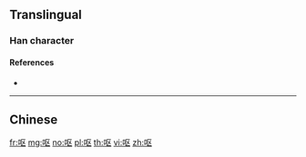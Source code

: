 {{character info/new}}
{{also|嘔}}
==Translingual==

===Han character===
{{Han char|rn=30|rad=口|as=04|sn=7|four=|canj=RSK|ids=⿰口区}}

====References====
* {{Han ref|kx=0181.191|hdz=10587.040|uh=5455|ud=21589}}

----

==Chinese==
{{zh-see|嘔}}

[[fr:呕]]
[[mg:呕]]
[[no:呕]]
[[pl:呕]]
[[th:呕]]
[[vi:呕]]
[[zh:呕]]